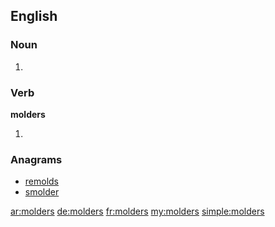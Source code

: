 ==English==

===Noun===
{{head|en}}

# {{plural of|molder}}

===Verb===
'''molders'''

# {{en-third-person singular of|molder}}

===Anagrams===
* [[remolds#English|remolds]]
* [[smolder#English|smolder]]

[[ar:molders]]
[[de:molders]]
[[fr:molders]]
[[my:molders]]
[[simple:molders]]